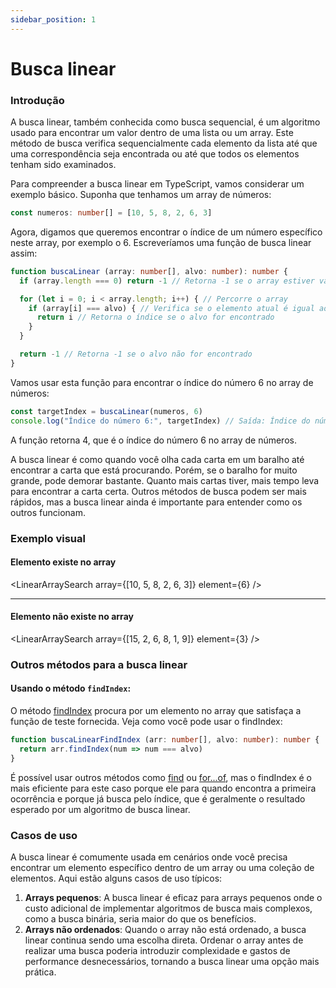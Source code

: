 ```yaml
---
sidebar_position: 1
---
```



# Busca linear

### Introdução

A busca linear, também conhecida como busca sequencial, é um algoritmo usado para encontrar um valor dentro de uma lista ou um array. Este método de busca verifica sequencialmente cada elemento da lista até que uma correspondência seja encontrada ou até que todos os elementos tenham sido examinados.

Para compreender a busca linear em TypeScript, vamos considerar um exemplo básico. Suponha que tenhamos um array de números:

```typescript
const numeros: number[] = [10, 5, 8, 2, 6, 3]
```

Agora, digamos que queremos encontrar o índice de um número específico neste array, por exemplo o 6. Escreveríamos uma função de busca linear assim:

```typescript
function buscaLinear (array: number[], alvo: number): number {
  if (array.length === 0) return -1 // Retorna -1 se o array estiver vazio

  for (let i = 0; i < array.length; i++) { // Percorre o array
    if (array[i] === alvo) { // Verifica se o elemento atual é igual ao alvo
      return i // Retorna o índice se o alvo for encontrado
    }
  }

  return -1 // Retorna -1 se o alvo não for encontrado
}
```

Vamos usar esta função para encontrar o índice do número 6 no array de números:

```typescript
const targetIndex = buscaLinear(numeros, 6)
console.log("Índice do número 6:", targetIndex) // Saída: Índice do número 6: 4
```

A função retorna 4, que é o índice do número 6 no array de números.

A busca linear é como quando você olha cada carta em um baralho até encontrar a carta que está procurando. Porém, se o
baralho for muito grande, pode demorar bastante. Quanto mais cartas tiver, mais tempo leva para encontrar a carta certa.
Outros métodos de busca podem ser mais rápidos, mas a busca linear ainda é importante para entender como os outros
funcionam.

### Exemplo visual

#### Elemento existe no array

<LinearArraySearch array={[10, 5, 8, 2, 6, 3]} element={6} />

<hr />

#### Elemento não existe no array

<LinearArraySearch array={[15, 2, 6, 8, 1, 9]} element={3} />

### Outros métodos para a busca linear

#### Usando o método `findIndex`:

O método [findIndex](https://developer.mozilla.org/en-US/docs/Web/JavaScript/Reference/Global_Objects/Array/findIndex)
procura por um elemento no array que satisfaça a função de teste fornecida. Veja como você pode usar o findIndex:

```typescript
function buscaLinearFindIndex (arr: number[], alvo: number): number {
  return arr.findIndex(num => num === alvo)
}
```

É possível usar outros métodos como [find](https://developer.mozilla.org/en-US/docs/Web/JavaScript/Reference/Global_Objects/Array/find)
ou [for...of](https://developer.mozilla.org/en-US/docs/Web/JavaScript/Reference/Statements/for...of), mas o findIndex é
o mais eficiente para este caso porque ele para quando encontra a primeira ocorrência e porque já busca pelo índice,
que é geralmente o resultado esperado por um algoritmo de busca linear.

### Casos de uso

A busca linear é comumente usada em cenários onde você precisa encontrar um elemento específico dentro de um array ou uma coleção de elementos. Aqui estão alguns casos de uso típicos:

1. **Arrays pequenos**: A busca linear é eficaz para arrays pequenos onde o custo adicional de implementar algoritmos de busca mais complexos, como a busca binária, seria maior do que os benefícios.
2. **Arrays não ordenados**: Quando o array não está ordenado, a busca linear continua sendo uma escolha direta. Ordenar o array antes de realizar uma busca poderia introduzir complexidade e gastos de performance desnecessários, tornando a busca linear uma opção mais prática.
